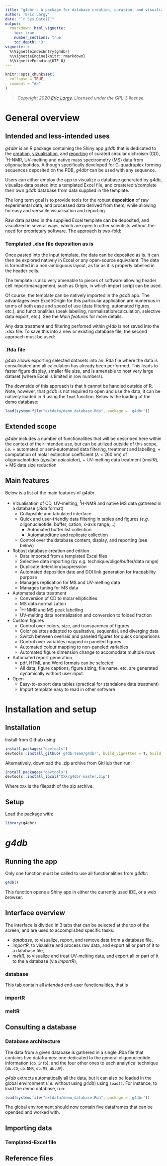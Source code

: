 ```yaml
---
title: "g4dbr - A package for database creation, curation, and visualization for oligonucleotide biophysics"
author: 'Eric Largy'
date: "`r Sys.Date()`"
output: 
  rmarkdown::html_vignette:
    toc: true
    number_sections: true
    toc_depth: '3'
vignette: >
  %\VignetteIndexEntry{g4dbr}
  %\VignetteEngine{knitr::rmarkdown}
  %\VignetteEncoding{UTF-8}
---
```


```r
knitr::opts_chunk$set(
  collapse = TRUE,
  comment = "#>"
)
```

> *Copyright 2020 [Eric Largy](https://github.com/EricLarG4). Licensed under the GPL-3 license.*

# General overview

## Intended and less-intended uses

*g4dbr* is an R package containing the Shiny app *g4db* that is dedicated to the <ins>creation</ins>, <ins>vizualisation</ins>, and <ins>reporting</ins> of curated circular dichroism (CD), ^1^H-NMR, UV-melting and native mass spectrometry (MS) data from oligonucleotides. Although specifically developed for G-quadruplex forming sequences deposited on the PDB, *g4dbr* can be used with any sequence.

Users can either employ the app to visualize a database generated by *g4db*, visualize data pasted into a templated Excel file, and create/edit/complete their own *g4db* database from data supplied in the template.

The long term goal is to provide tools for the robust **deposition** of raw experimental data, and processed data derived from them, while allowing for easy and versatile visualisation and reporting. 

Raw data pasted in the supplied Excel template can be deposited, and visualized in several ways, which are open to other scientists without the need for proprietary software. The approach is two-fold:

### Templated .xlsx file deposition as is

Once pasted into the input template, the data can be deposited as is. It can then be explored natively in Excel or any open-source equivalent. The data is formatted in a non-ambiguous layout, as far as it is properly labelled in the header cells. 

The template is also very amenable to pieces of software allowing header cell import/management, such as Origin, in which import script can be used.

Of course, the template can be natively imported in the *g4db* app. The advantages over Excel/Origin for this particular application are numerous in terms of both ease and speed of use (data filtering, automated figures, etc.), and functionalities (peak labelling, normalisation/calculation, selective data export, etc.). See the _Main features_ for more details.

Any data treatment and filtering perfomed within *g4db* is not saved into the .xlsx file. To save this into a new or existing database file, the second approach must be used:

### .Rda file

*g4db* allows exporting selected datasets into an .Rda file where the data is consolidated and all calculation has already been performed. This leads to faster figure display, smaller file size, and is amenable to host very large dataset (where Excel is limited in row numbers).

The downside of this approach is that it cannot be handled outside of R. Note, however, that *g4db* is not required to open and use the data, it can be natively loaded in R using the `load` function. Below is the loading of the demo database:

```r
load(system.file("extdata/demo_database.Rda", package = 'g4dbr'))
```

## Extended scope

*g4dbr* includes a number of functionalities that will be described here within the context of their intended use, but can be utilized outside of this scope, *i.e.* 
+ automated or semi-automated data filtering, treatment and labelling, 
+ computation of molar extinction coefficient ($\lambda$ = 260 nm) of oligonucleotides (*epsilon.calculator*),
+ UV-melting data treatment (*meltR*),
+ MS data size reduction

## Main features

Below is a list of the main features of *g4dbr*.

+ Vizualisation of CD, UV-melting, ^1^H-NMR and native MS data gathered in a database (.Rda format)
  + Collapsible and tabulated interface
  + Quick and user-friendly data filtering in tables and figures (*e.g.* oligonucleotide, buffer, cation, x-axis range,...)
    + Automated buffer list collection
    + Automatedtune and replicate collection
  + Control over the database content, display, and reporting (see below)
+ Robust database creation and edition
  + Data imported from a templated Excel files
  + Selective data importing (by *e.g.* technique/oligo/buffer/data range) 
  + Duplicate detection/suppression
  + Automated deposition date and DOI link generation for traceability purpose
  + Manages replication for MS and UV-melting data
  + Manages tuning for MS data
+ Automated data treatment
  + Conversion of CD to molar ellipticities
  + MS data normalization
  + ^1^H-NMR and MS peak labelling
  + UV-melting data normalization and conversion to folded fraction
+ Custom figures
  + Control over colors, size, and transparency of figures
  + Color palettes adapted to qualitative, sequential, and diverging data
  + Switch between overlaid and paneled figures for quick comparisons
  + Control over variables mapped in paneled figures
  + Automated colour mapping to non-paneled variables
  + Automated figure dimension change to accomodate multiple rows
+ Automated report generation
  + pdf, HTML and Word formats can be selected
  + All data, figure captions, figure sizing, file name, etc. are generated dynamically without user input
+ Open
  + Easy-to-export data tables (practical for standalone data treatment)
  + Import template easy to read in other software
  
# Installation and setup

## Installation

Install from Github using:

```r
install.packages("devtools")
devtools::install_github('g4db-team/g4dbr', build_vignettes = T, build_manual = T)
```

Alternatively, download the .zip archive from GitHub then run:

```r
install.packages("devtools")
devtools::install_local("XXX/g4dbr-master.zip")
```

Where `XXX` is the filepath of the zip archive.

## Setup

Load the package with:

```r
library(g4dbr)
```

# *g4db*

## Running the app

Only one function must be called to use all functionalities from *g4dbr*:

```r
g4db()
```

This function opens a Shiny app in either the currently used IDE, or a web browser.

## Interface overview

The interface is divided in 3 tabs that can be selected at the top of the screen, and are used to accomplished specific tasks:

+ _database_, to visualize, report, and remove data from a database file.
+ _importR_, to visualize and process raw data, and export all or part of it to a database file,
+ _meltR_, to visualize and treat UV-melting data, and export all or part of it to the a database (via _importR_),

### database

This tab contain all *intended* end-user functionalities, that is 
  
### importR

### meltR

## Consulting a database

### Database architecture

The data from a given database is gathered in a single .Rda file that contains five dataframes: one dedicated to the general oligonucleotide information (`db.info`), and the four other ones to each analytical technique (`db.CD`, `db.NMR`, `db.MS`, `db.UV`). 

*g4db* extracts automatically all the data, but it can also be loaded in the global environment (*i.e.* without using *g4db*) using `load()`. For instance, to load the demo database, run:

```r
load(system.file("extdata/demo_database.Rda", package = 'g4dbr'))
```

The global environment should now contain five dataframes that can be opended and worked with.

## Importing data

### Templated-Excel file

## Reference files


